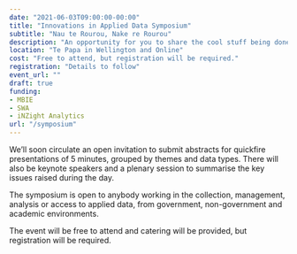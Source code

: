 ```yaml
---
date: "2021-06-03T09:00:00-00:00"
title: "Innovations in Applied Data Symposium"
subtitle: "Nau te Rourou, Nake re Rourou"
description: "An opportunity for you to share the cool stuff being done with data in Aotearoa New Zealand. "
location: "Te Papa in Wellington and Online"
cost: "Free to attend, but registration will be required."
registration: "Details to follow"
event_url: ""
draft: true
funding:
- MBIE
- SWA
- iNZight Analytics
url: "/symposium"
---
```


We’ll soon circulate an open invitation to submit abstracts for quickfire presentations of 5 minutes, grouped by themes and data types. There will also be keynote speakers and a plenary session to summarise the key issues raised during the day.

The symposium is open to anybody working in the collection, management, analysis or access to applied data, from government, non-government and academic environments.

The event will be free to attend and catering will be provided, but registration will be required.
